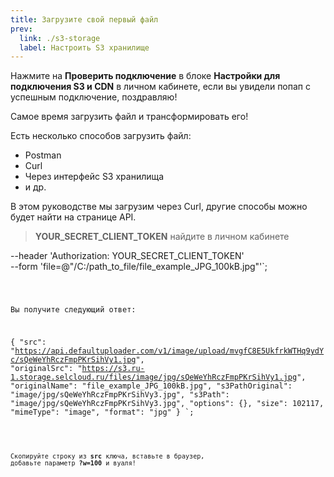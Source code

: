 ```yaml
---
title: Загрузите свой первый файл
prev:
  link: ./s3-storage
  label: Настроить S3 хранилище
---
```



Нажмите на **Проверить подключение** в блоке **Настройки для подключения S3 и CDN** в личном кабинете,
если вы увидели попап с успешным подключение, поздравляю!

Самое время загрузить файл и трансформировать его!

Есть несколько способов загрузить файл:
- Postman
- Curl
- Через интерфейс S3 хранилища
- и др.

В этом руководстве мы загрузим через Curl, другие способы можно будет найти на странице API.

> **YOUR_SECRET_CLIENT_TOKEN** найдите в личном кабинете

--header 'Authorization: YOUR_SECRET_CLIENT_TOKEN' \
--form 'file=@"/C:/path_to_file/file_example_JPG_100kB.jpg"'`;

<Code code={exampleCodeCurl} lang="sh" title={fileNameBash} mark={highlights} />

Вы получите следующий ответ:

{
  "src": "https://api.defaultuploader.com/v1/image/upload/mvgfC8E5UkfrkWTHq9ydYc/sQeWeYhRczFmpPKrSihVy1.jpg",
  "originalSrc": "https://s3.ru-1.storage.selcloud.ru/files/image/jpg/sQeWeYhRczFmpPKrSihVy1.jpg",
  "originalName": "file_example_JPG_100kB.jpg",
  "s3PathOriginal": "image/jpg/sQeWeYhRczFmpPKrSihVy3.jpg",
  "s3Path": "image/jpg/sQeWeYhRczFmpPKrSihVy3.jpg",
  "options": {},
  "size": 102117,
  "mimeType": "image",
  "format": "jpg"
}
`;


<Code code={exampleCodeResponse} lang="js" title={fileNameJS} />

Скопируйте строку из **src** ключа, вставьте в браузер, добавьте параметр **?w=100** и вуаля!
